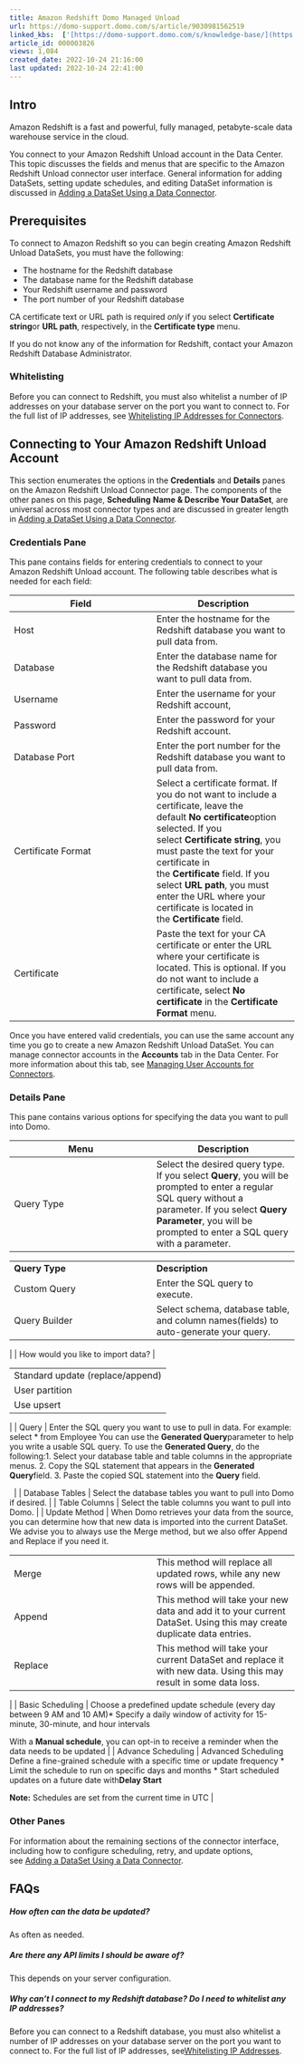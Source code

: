 ```yaml
---
title: Amazon Redshift Domo Managed Unload
url: https://domo-support.domo.com/s/article/9030981562519
linked_kbs:  ['[https://domo-support.domo.com/s/knowledge-base/](https://domo-support.domo.com/s/knowledge-base/)', '[https://domo-support.domo.com/s/](https://domo-support.domo.com/s/)', '[https://domo-support.domo.com/s/topic/0TO5w000000ZammGAC](https://domo-support.domo.com/s/topic/0TO5w000000ZammGAC)', '[https://domo-support.domo.com/s/topic/0TO5w000000ZanLGAS](https://domo-support.domo.com/s/topic/0TO5w000000ZanLGAS)', '[https://domo-support.domo.com/s/topic/0TO5w000000ZaojGAC](https://domo-support.domo.com/s/topic/0TO5w000000ZaojGAC)', '[https://domo-support.domo.com/s/article/360042926274](https://domo-support.domo.com/s/article/360042926274)', '[https://domo-support.domo.com/s/article/360043630093](https://domo-support.domo.com/s/article/360043630093)', '[https://domo-support.domo.com/s/article/360042926054](https://domo-support.domo.com/s/article/360042926054)', '[https://domo-support.domo.com/s/article/9030981562519](https://domo-support.domo.com/s/article/9030981562519)', '[https://domo-support.domo.com/s/topic/0TO5w000000ZaojGAC/database-connectors](https://domo-support.domo.com/s/topic/0TO5w000000ZaojGAC/database-connectors)', '[https://domo-support.domo.com/s/article/360043429933](https://domo-support.domo.com/s/article/360043429933)', '[https://domo-support.domo.com/s/article/360043429953](https://domo-support.domo.com/s/article/360043429953)', '[https://domo-support.domo.com/s/article/360042925494](https://domo-support.domo.com/s/article/360042925494)', '[https://domo-support.domo.com/s/article/4408174643607](https://domo-support.domo.com/s/article/4408174643607)', '[https://domo-support.domo.com/s/article/360043429913](https://domo-support.domo.com/s/article/360043429913)', '[https://domo-support.domo.com/s/login/](https://domo-support.domo.com/s/login/)']
article_id: 000003826
views: 1,084
created_date: 2022-10-24 21:16:00
last updated: 2022-10-24 22:41:00
---
```




Intro
-----


Amazon Redshift is a fast and powerful, fully managed, petabyte-scale data warehouse service in the cloud.  


You connect to your Amazon Redshift Unload account in the Data Center. This topic discusses the fields and menus that are specific to the Amazon Redshift Unload connector user interface. General information for adding DataSets, setting update schedules, and editing DataSet information is discussed in [Adding a DataSet Using a Data Connector](/s/article/360042926274).


Prerequisites
-------------


To connect to Amazon Redshift so you can begin creating Amazon Redshift Unload DataSets, you must have the following:


* The hostname for the Redshift database
* The database name for the Redshift database
* Your Redshift username and password
* The port number of your Redshift database


CA certificate text or URL path is required *only* if you select **Certificate string**or **URL path**, respectively, in the **Certificate type** menu.


If you do not know any of the information for Redshift, contact your Amazon Redshift Database Administrator.


### Whitelisting


Before you can connect to Redshift, you must also whitelist a number of IP addresses on your database server on the port you want to connect to. For the full list of IP addresses, see [Whitelisting IP Addresses for Connectors](/s/article/360043630093 "Whitelisting IP Addresses for Connectors").


Connecting to Your Amazon Redshift Unload Account
-------------------------------------------------


This section enumerates the options in the **Credentials** and **Details** panes on the Amazon Redshift Unload Connector page. The components of the other panes on this page, **Scheduling** **Name & Describe Your DataSet**, are universal across most connector types and are discussed in greater length in [Adding a DataSet Using a Data Connector](/s/article/360042926274 "Adding a DataSet Using a Data Connector").


### Credentials Pane


This pane contains fields for entering credentials to connect to your Amazon Redshift Unload account. The following table describes what is needed for each field:  




| Field | Description |
| --- | --- |
| Host | Enter the hostname for the Redshift database you want to pull data from. |
| Database | Enter the database name for the Redshift database you want to pull data from. |
| Username | Enter the username for your Redshift account, |
| Password | Enter the password for your Redshift account.  |
| Database Port | Enter the port number for the Redshift database you want to pull data from. |
| Certificate Format | Select a certificate format. If you do not want to include a certificate, leave the default **No certificate**option selected. If you select **Certificate string**, you must paste the text for your certificate in the **Certificate** field. If you select **URL path**, you must enter the URL where your certificate is located in the **Certificate** field.    |
| Certificate | Paste the text for your CA certificate or enter the URL where your certificate is located. This is optional. If you do not want to include a certificate, select **No certificate** in the **Certificate Format** menu. |


Once you have entered valid credentials, you can use the same account any time you go to create a new Amazon Redshift Unload DataSet. You can manage connector accounts in the **Accounts** tab in the Data Center. For more information about this tab, see [Managing User Accounts for Connectors](/s/article/360042926054 "Managing User Accounts for Connectors").


### Details Pane


This pane contains various options for specifying the data you want to pull into Domo.        




| Menu | Description |
| --- | --- |
| Query Type | Select the desired query type. If you select **Query**, you will be prompted to enter a regular SQL query without a parameter. If you select **Query Parameter**, you will be prompted to enter a SQL query with a parameter.

|  |  |
| --- | --- |
| **Query Type** | **Description** |
| Custom Query | Enter the SQL query to execute. |
| Query Builder | Select schema, database table, and column names(fields) to auto-generate your query. |

 |
| How would you like to import data? | 

|  |
| --- |
| Standard update (replace/append) |
| User partition |
| Use upsert |

 |
| Query | Enter the SQL query you want to use to pull in data.
For example: 
select \* from Employee
You can use the **Generated Query**parameter to help you write a usable SQL query. To use the **Generated Query**, do the following:1. Select your database table and table columns in the appropriate menus.
2. Copy the SQL statement that appears in the **Generated Query**field.
3. Paste the copied SQL statement into the **Query** field.

  |
| Database Tables | Select the database tables you want to pull into Domo if desired. |
| Table Columns | Select the table columns you want to pull into Domo. |
| Update Method | When Domo retrieves your data from the source, you can determine how that new data is imported into the current DataSet. We advise you to always use the Merge method, but we also offer Append and Replace if you need it.

|  |  |
| --- | --- |
| Merge | This method will replace all updated rows, while any new rows will be appended. |
| Append | This method will take your new data and add it to your current DataSet. Using this may create duplicate data entries. |
| Replace | This method will take your current DataSet and replace it with new data. Using this may result in some data loss. |

 |
| Basic Scheduling | Choose a predefined update schedule (every day between 9 AM and 10 AM)* Specify a daily window of activity for 15-minute, 30-minute, and hour intervals

With a **Manual schedule**, you can opt-in to receive a reminder when the data needs to be updated |
| Advance Scheduling | 
Advanced Scheduling
Define a fine-grained schedule with a specific time or update frequency
* Limit the schedule to run on specific days and months
* Start scheduled updates on a future date with**Delay Start**


**Note:** Schedules are set from the current time in UTC
 |


### Other Panes


For information about the remaining sections of the connector interface, including how to configure scheduling, retry, and update options, see [Adding a DataSet Using a Data Connector](/s/article/360042926274).


FAQs
----


##### How often can the data be updated?


As often as needed.


##### Are there any API limits I should be aware of?


This depends on your server configuration.


##### Why can't I connect to my Redshift database? Do I need to whitelist any IP addresses?


Before you can connect to a Redshift database, you must also whitelist a number of IP addresses on your database server on the port you want to connect to. For the full list of IP addresses, see[Whitelisting IP Addresses](/s/article/360043630093 "Whitelisting IP Addresses for Connectors").

